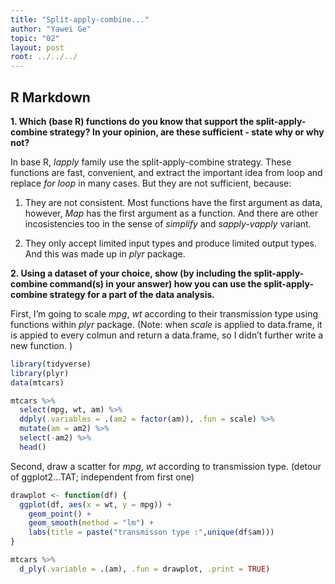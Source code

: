 ---
title: "Split-apply-combine..."
author: "Yawei Ge"
topic: "02"
layout: post
root: ../../../
---

## R Markdown

**1. Which (base R) functions do you know that support the split-apply-combine strategy? In your opinion, are these sufficient - state why or why not?**

In base R, *lapply* family use the split-apply-combine strategy. These functions are fast, convenient, and extract the important idea from loop and replace *for loop* in many cases. But they are not sufficient, because:

1. They are not consistent. Most functions have the first argument as data, however, *Map* has the first argument as a function. And there are other incosistencies too in the sense of *simplify* and *sapply-vapply* variant.

2. They only accept limited input types and produce limited output types. And this was made up in *plyr* package.

**2. Using a dataset of your choice, show (by including the split-apply-combine command(s) in your answer) how you can use the split-apply-combine strategy for a part of the data analysis.**

First, I'm going to scale *mpg*, *wt* according to their transmission type using functions within *plyr* package. (Note: when *scale* is applied to data.frame, it is appied to every colmun and return  a data.frame, so I didn't further write a new function. )
```{r message=FALSE}
library(tidyverse)
library(plyr)
data(mtcars)

mtcars %>%
  select(mpg, wt, am) %>%
  ddply(.variables = .(am2 = factor(am)), .fun = scale) %>%
  mutate(am = am2) %>%
  select(-am2) %>%
  head()

```

Second, draw a scatter for *mpg*, *wt* according to transmission type. (detour of ggplot2...TAT; independent from first one)

```{r}
drawplot <- function(df) {
  ggplot(df, aes(x = wt, y = mpg)) + 
    geom_point() +
    geom_smooth(method = "lm") +
    labs(title = paste("transmisson type :",unique(df$am)))
}

mtcars %>%
  d_ply(.variable = .(am), .fun = drawplot, .print = TRUE)


```









